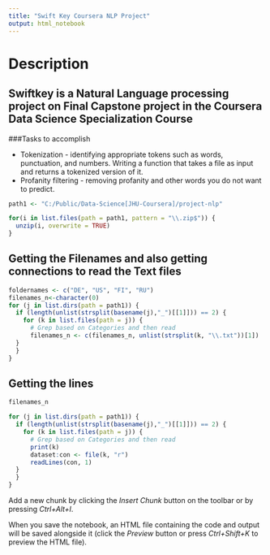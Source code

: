 ```yaml
---
title: "Swift Key Coursera NLP Project"
output: html_notebook
---
```


# Description 

## Swiftkey is a Natural Language processing project on Final Capstone project in the Coursera Data Science Specialization Course

###Tasks to accomplish

  - Tokenization - identifying appropriate tokens such as words, punctuation, and numbers. Writing a function that takes a file as input and returns a tokenized version of it.
  - Profanity filtering - removing profanity and other words you do not want to predict.

```r
path1 <- "C:/Public/Data-Science[JHU-Coursera]/project-nlp"

for(i in list.files(path = path1, pattern = "\\.zip$")) {
  unzip(i, overwrite = TRUE)
}
```

## Getting the Filenames and also getting connections to read the Text files

```r
foldernames <- c("DE", "US", "FI", "RU")
filenames_n<-character(0)
for (j in list.dirs(path = path1)) {
  if (length(unlist(strsplit(basename(j),"_")[[1]])) == 2) {
    for (k in list.files(path = j)) {
      # Grep based on Categories and then read
      filenames_n <- c(filenames_n, unlist(strsplit(k, "\\.txt"))[1])
  }
  }
}
```

## Getting the lines

```r
filenames_n

for (j in list.dirs(path = path1)) {
  if (length(unlist(strsplit(basename(j),"_")[[1]])) == 2) {
    for (k in list.files(path = j)) {
      # Grep based on Categories and then read
      print(k)
      dataset:con <- file(k, "r") 
      readLines(con, 1)
  }
  }
}

```


Add a new chunk by clicking the *Insert Chunk* button on the toolbar or by pressing *Ctrl+Alt+I*.

When you save the notebook, an HTML file containing the code and output will be saved alongside it (click the *Preview* button or press *Ctrl+Shift+K* to preview the HTML file).
